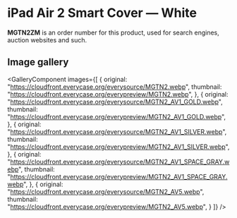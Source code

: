 
# iPad Air 2 Smart Cover — White

<Callout type='info' emoji='👉🏻'>**MGTN2ZM** is an order number for this product, used for search engines, auction websites and such.</Callout>

## Image gallery

<GalleryComponent
    images={[
      {
        original: "https://cloudfront.everycase.org/everysource/MGTN2.webp",
        thumbnail: "https://cloudfront.everycase.org/everypreview/MGTN2.webp",
      },
      {
        original: "https://cloudfront.everycase.org/everysource/MGTN2_AV1_GOLD.webp",
        thumbnail: "https://cloudfront.everycase.org/everypreview/MGTN2_AV1_GOLD.webp",
      },
      {
        original: "https://cloudfront.everycase.org/everysource/MGTN2_AV1_SILVER.webp",
        thumbnail: "https://cloudfront.everycase.org/everypreview/MGTN2_AV1_SILVER.webp",
      },
      {
        original: "https://cloudfront.everycase.org/everysource/MGTN2_AV1_SPACE_GRAY.webp",
        thumbnail: "https://cloudfront.everycase.org/everypreview/MGTN2_AV1_SPACE_GRAY.webp",
      },
      {
        original: "https://cloudfront.everycase.org/everysource/MGTN2_AV5.webp",
        thumbnail: "https://cloudfront.everycase.org/everypreview/MGTN2_AV5.webp",
      }
    ]}
  />
